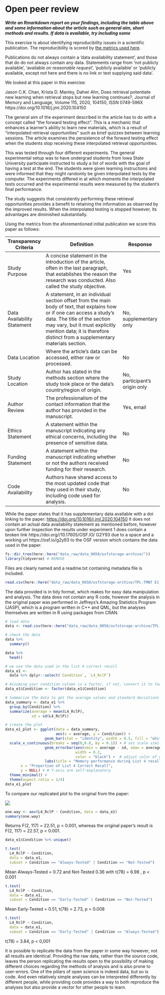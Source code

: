 # Open peer review

***Write an Rmarkdown report on your findings, including the table above and some information about the article such as general aim, short methods and results. If data is available, try including some***


This exercise is about identifying reproducibility issues in a scientific publication. 
The reproducibility is scored by [the metrics used here](https://www.researchgate.net/publication/340244621_Reproducibility_and_reporting_practices_in_COVID-19_preprint_manuscripts). 

Publications do not always contain a 'data availability statement', and those that do do not always contain any data. Statements range from 'not publicly available', 'available <i>on reasonable request</i>', 'publicly available' or 'publicly available, except not here and there is no link or text supplying said data'.

We looked at this paper in this exercise:

Jason C.K. Chan, Krista D. Manley, Dahwi Ahn, Does retrieval potentiate new learning when retrieval stops but new learning continues?, Journal of Memory and Language, Volume 115, 2020, 104150, ISSN 0749-596X https://doi.org/10.1016/j.jml.2020.104150

The general aim of the experiment described in the article has to do with a concept called "the forward testing effect". This is a mechanic that enhances a learner's ability to learn new materials, which is a result of "interpolated retrieval opportunities" such as brief quizzes between learning sessions. The article examines the persistence of the forward testing effect when the students stop receiving these interpolated retrieval opportunities.

This was tested through four different experiments. The general experimental setup was to have undergrad students from Iowa State University participate instructed to study a list of words with the goal of having a test at the end. The students were given learning instructions and were informed that they might randomly be given interpolated tests by the computer. The experiments differed in at which moments the interpolated tests occurred and the experimental results were measured by the student's final performance.

The study suggests that consistently performing these retrieval opportunities provides a benefit to retaining the information as observed by the improved results. When the interpolated testing is stopped however, its advantages are diminished substantially. 

Using the metrics from the aforementioned initial publication we score this paper as follows:

| Transparency Criteria| Definition       | Response |
|---------|-------------------------------|----------|
|Study Purpose |A concise statement in the introduction of the article, often in the last paragraph, that establishes the reason the research was conducted. Also called the study objective.| Yes| 
|Data Availability Statement | A statement, in an individual section offset from the main body of text, that explains how or if one can access a study’s data. The title of the section may vary, but it must explicitly mention data; it is therefore distinct from a supplementary materials section.| No, supplementary only|
|Data Location | Where the article’s data can be accessed, either raw or processed.| No|
|Study Location| Author has stated in the methods section where the study took place or the data’s country/region of origin.| No, participant's origin only|
|Author Review| The professionalism of the contact information that the author has provided in the manuscript.|Yes, email|
|Ethics Statement | A statement within the manuscript indicating any ethical concerns, including the presence of sensitive data.|No|
|Funding Statement| A statement within the manuscript indicating whether or not the authors received funding for their research.|No|
Code Availability | Authors have shared access to the most updated code that they used in their study, including code used for analysis. |No|

While the paper states that it has supplementary data available with a doi linking to the paper: [https://doi.org/10.1016/j.jml.2020.104150](https://doi.org/10.1016/j.jml.2020.104150)
It does not contain an actual data availability statement as mentioned before, however upon further inspection the results under experiment 1 does contain a broken link https://doi.org//10.17605/OSF.IO/ G2Y93 due to a space and a working url https://osf.io/g2y93 to the OSF version which contains the data used in the paper.

```r
fs::dir_tree(here::here("data_raw/data_0050/osfstorage-archive/"))
library(tidyverse) # REMOVE
```
Files are clearly named and a readme.txt containing metadata file is included.


```r
read.csv(here::here("data_raw/data_0050/osfstorage-archive/TPL-TMNT E1 Data OSF.csv")) %>% head()
```
The data provided is in tidy format, which makes for easy data manipulation and analysis. The data does not contain any R code, however the analysis in the original paper was performed in Jeffreys’s Amazing Statistics Program (JASP), which is a program written in C++ and QML, but the analyses themselves are written in R using packages from CRAN.

```r
# load data
data <- read.csv(here::here("data_raw/data_0050/osfstorage-archive/TPL-TMNT E1 Data OSF.csv"))

# check the data
data %>% 
  summary()

data %>%
  head()

# we use the data used in the list 4 correct recall
data_e1 <- 
  data %>% dplyr::select(`Condition`, `L4_RclP`)

# Assuming your condition column is a factor, if not, convert it to factor
data_e1$Condition <- factor(data_e1$Condition)

# Summarize the data to get the average values and standard deviations for each condition
data_summary <- data_e1 %>%
  group_by(Condition) %>%
  summarize(average = mean(L4_RclP),
            sd = sd(L4_RclP))

# create the plot
data_e1_plot <- ggplot(data = data_summary,
                       aes(x = average, y = Condition)) +
                  geom_bar(stat = "identity", width = 0.5, fill = "white", colour = "black") + 
  scale_x_continuous(breaks = seq(0,0.8, by = 0.1)) + # set scale similar to original plot in paper
                  geom_errorbar(aes(xmin = average - sd, xmax = average + sd), # calculate errorbars using sd
                                width = 0.2,
                                color = "black") +  # adjust color of error bars
                  labs(title = "Memory performance during List 4 recall in Experiment 1",
       x = "Proportion of List 4 Correct Recall",
       y = NULL) + # Y-axis are self-explanatory
  theme_minimal() +
  theme(aspect.ratio = 1/4)
data_e1_plot
```
To compare our replicated plot to the original from the paper:

<img src="images/data_0050/original_plot.png">
```r
one.way <- aov(L4_RclP ~ Condition, data = data_e1)
summary(one.way)
```
Returns F(2, 117) = 22.51, p < 0.001,
whereas the original paper's result is F(2, 117) = 22.57, p < 0.001.
```r
data_e1$Condition %>% unique()

t.test(
  L4_RclP ~ Condition, 
  data = data_e1, 
  subset = Condition == "Always-Tested" | Condition == "Not-Tested")
```
Mean Always-Tested = 0.72 and Not-Tested 0.36 with t(78) = 6.98 , p < 0.001
```r
t.test(
  L4_RclP ~ Condition,
  data = data_e1,
  subset = Condition == "Early-Tested" | Condition == "Not-Tested")
```
Mean Early-Tested = 0.51, t(78) = 2.73, p = 0.008
```r
t.test(
  L4_RclP ~ Condition,
  data = data_e1,
  subset = Condition == "Early-Tested" | Condition == "Always-Tested")
```
t(78) = 3.84, p < 0,001

It is possible to replicate the data from the paper in some way however, not all results are identical.
Providing the raw data, rather than the source code, leaves the person replicating the results open to the possibility of making different choices regarding the methods of analysis and is also prone to user-errors. One of the pillars of open science is indeed data, but so is code. And even relatively simple analyses can be interpreted differently by different people, while providing code provides a way to both reproduce the analyses but also provide a vector for other people to learn.